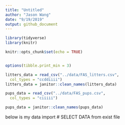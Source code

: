 ```yaml
---
title: "Untitled"
author: "Jason Wang"
date: "9/19/2019"
output: github_document
---
```


```r
library(tidyverse)
library(knitr)

knitr::opts_chunk$set(echo = TRUE)


options(tibble.print_min = 3)

litters_data = read_csv("../data/FAS_litters.csv",
  col_types = "ccddiiii")
litters_data = janitor::clean_names(litters_data)

pups_data = read_csv("../data/FAS_pups.csv",
  col_types = "ciiiii")

pups_data = janitor::clean_names(pups_data)

```


below is my data import
# SELECT DATA from exist file
```r



```

